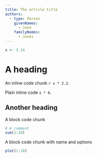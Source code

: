 ```yaml
---
title: The article title
authors:
  - type: Person
    givenNames:
      - Jane
    familyNames:
      - Jones
---
```


```r
x <- 3.14
```

# A heading

An inline code chunk `r x * 2.2`.

Plain inline code `x * 6`.

## Another heading

A block code chunk

```r
# A comment
sum(1:10)
```

A block code chunk with name and options

```r
plot(1:10)
```
